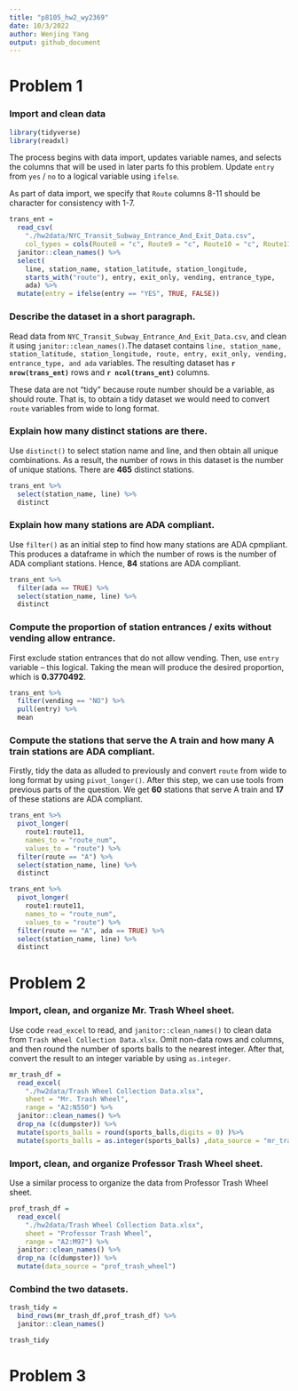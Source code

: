 ```yaml
---
title: "p8105_hw2_wy2369"
date: 10/3/2022
author: Wenjing Yang
output: github_document
---
```


# Problem 1

### Import and clean data

```r
library(tidyverse)
library(readxl)
```

The process begins with data import, updates variable names, and selects the columns that will be used in later parts fo this problem. Update `entry` from `yes` / `no` to a logical variable using `ifelse`.

As part of data import, we specify that `Route` columns 8-11 should be character for consistency with 1-7.

```r
trans_ent = 
  read_csv(
    "./hw2data/NYC_Transit_Subway_Entrance_And_Exit_Data.csv",
    col_types = cols(Route8 = "c", Route9 = "c", Route10 = "c", Route11 = "c")) %>% 
  janitor::clean_names() %>% 
  select(
    line, station_name, station_latitude, station_longitude, 
    starts_with("route"), entry, exit_only, vending, entrance_type, 
    ada) %>% 
  mutate(entry = ifelse(entry == "YES", TRUE, FALSE))
```

### Describe the dataset in a short paragraph.

Read data from `NYC_Transit_Subway_Entrance_And_Exit_Data.csv`, and clean it using `janitor::clean_names()`.The dataset contains `line, station_name, station_latitude, station_longitude, route, entry, exit_only, vending, entrance_type, and ada` variables. The resulting dataset has **`r nrow(trans_ent)`** rows and  **`r ncol(trans_ent)`** columns. 


These data are not "tidy" because route number should be a variable, as should route. That is, to obtain a tidy dataset we would need to convert `route` variables from wide to long format. 

### Explain how many distinct stations are there.

Use `distinct()` to select station name and line, and then obtain all unique combinations. As a result, the number of rows in this dataset is the number of unique stations. There are **465** distinct stations. 

```r
trans_ent %>% 
  select(station_name, line) %>% 
  distinct
```


### Explain how many stations are ADA compliant. 

Use `filter()` as an initial step to find how many stations are ADA cpmpliant. This produces a dataframe in which the number of rows is the number of ADA compliant stations. Hence, **84** stations are ADA compliant.

```r
trans_ent %>% 
  filter(ada == TRUE) %>% 
  select(station_name, line) %>% 
  distinct
```

### Compute the proportion of station entrances / exits without vending allow entrance.

First exclude station entrances that do not allow vending. Then, use `entry` variable -- this logical. Taking the mean will produce the desired proportion, which is **0.3770492**.

```r
trans_ent %>% 
  filter(vending == "NO") %>% 
  pull(entry) %>% 
  mean
```

### Compute the stations that serve the A train and how many A train stations are ADA compliant. 

Firstly, tidy the data as alluded to previously and convert `route` from wide to long format by using `pivot_longer()`. After this step, we can use tools from previous parts of the question. We get **60** stations that serve A train and **17** of these stations are ADA compliant.

```r
trans_ent %>% 
  pivot_longer(
    route1:route11,
    names_to = "route_num",
    values_to = "route") %>% 
  filter(route == "A") %>% 
  select(station_name, line) %>% 
  distinct

trans_ent %>% 
  pivot_longer(
    route1:route11,
    names_to = "route_num",
    values_to = "route") %>% 
  filter(route == "A", ada == TRUE) %>% 
  select(station_name, line) %>% 
  distinct
```



# Problem 2

### Import, clean, and organize **Mr. Trash Wheel** sheet.

Use code `read_excel` to read, and `janitor::clean_names()` to clean data from `Trash Wheel Collection Data.xlsx`. Omit non-data rows and columns, and then round the number of sports balls to the nearest integer. After that, convert the result to an integer variable by using `as.integer`.

```r
mr_trash_df = 
  read_excel(
    "./hw2data/Trash Wheel Collection Data.xlsx",
    sheet = "Mr. Trash Wheel",
    range = "A2:N550") %>% 
  janitor::clean_names() %>%
  drop_na (c(dumpster)) %>%
  mutate(sports_balls = round(sports_balls,digits = 0) )%>%
  mutate(sports_balls = as.integer(sports_balls) ,data_source = "mr_trash_wheel",year = as.integer(year))

```

### Import, clean, and organize **Professor Trash Wheel** sheet.

Use a similar process to organize the data from Professor Trash Wheel sheet.

```r
prof_trash_df = 
  read_excel(
    "./hw2data/Trash Wheel Collection Data.xlsx",
    sheet = "Professor Trash Wheel",
    range = "A2:M97") %>% 
  janitor::clean_names() %>%
  drop_na (c(dumpster)) %>%
  mutate(data_source = "prof_trash_wheel")
```

  
### Combind the two datasets.

```r
trash_tidy = 
  bind_rows(mr_trash_df,prof_trash_df) %>%
  janitor::clean_names() 

trash_tidy
```




# Problem 3


